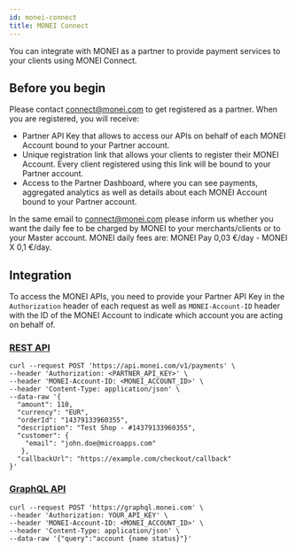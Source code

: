 ```yaml
---
id: monei-connect
title: MONEI Connect
---
```


You can integrate with MONEI as a partner to provide payment services to your clients using MONEI Connect.

## Before you begin

Please contact connect@monei.com to get registered as a partner. When you are registered, you will receive:

- Partner API Key that allows to access our APIs on behalf of each MONEI Account bound to your Partner account.
- Unique registration link that allows your clients to register their MONEI Account. Every client registered using this link will be bound to your Partner account.
- Access to the Partner Dashboard, where you can see payments, aggregated analytics as well as details about each MONEI Account bound to your Partner account.

In the same email to connect@monei.com please inform us whether you want the daily fee to be charged by MONEI to your merchants/clients or to your Master account. MONEI daily fees are: MONEI Pay 0,03 €/day - MONEI X 0,1 €/day.

## Integration

To access the MONEI APIs, you need to provide your Partner API Key in the `Authorization` header of each request as well as `MONEI-Account-ID` header with the ID of the MONEI Account to indicate which account you are acting on behalf of.

### [REST API](/api)

```shell script title="POST https://api.monei.com/v1/payments"
curl --request POST 'https://api.monei.com/v1/payments' \
--header 'Authorization: <PARTNER_API_KEY>' \
--header 'MONEI-Account-ID: <MONEI_ACCOUNT_ID>' \
--header 'Content-Type: application/json' \
--data-raw '{
  "amount": 110,
  "currency": "EUR",
  "orderId": "14379133960355",
  "description": "Test Shop - #14379133960355",
  "customer": {
    "email": "john.doe@microapps.com"
   },
  "callbackUrl": "https://example.com/checkout/callback"
}'

```

### [GraphQL API](graphql-api.md)

```shell script title="POST https://graphql.monei.com"
curl --request POST 'https://graphql.monei.com' \
--header 'Authorization: YOUR_API_KEY' \
--header 'MONEI-Account-ID: <MONEI_ACCOUNT_ID>' \
--header 'Content-Type: application/json' \
--data-raw '{"query":"account {name status}"}'
```

